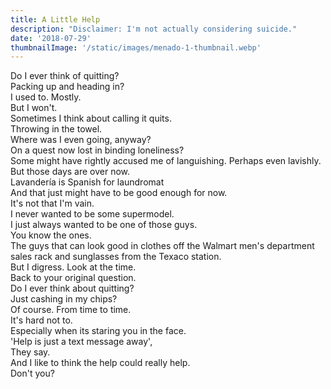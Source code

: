 ```yaml
---
title: A Little Help
description: "Disclaimer: I'm not actually considering suicide."
date: '2018-07-29'
thumbnailImage: '/static/images/menado-1-thumbnail.webp'
---
```


Do I ever think of quitting?  
Packing up and heading in?  
I used to. Mostly.  
But I won't.  
Sometimes I think about calling it quits.  
Throwing in the towel.  
Where was I even going, anyway?  
On a quest now lost in binding loneliness?  
Some might have rightly accused me of languishing. Perhaps even lavishly.  
But those days are over now.  
Lavandería is Spanish for laundromat  
And that just might have to be good enough for now.  
It's not that I'm vain.  
I never wanted to be some supermodel.  
I just always wanted to be one of those guys.  
You know the ones.  
The guys that can look good in clothes off the Walmart men's department sales rack and sunglasses from the Texaco station.  
But I digress. Look at the time.  
Back to your original question.  
Do I ever think about quitting?  
Just cashing in my chips?  
Of course. From time to time.  
It's hard not to.  
Especially when its staring you in the face.  
'Help is just a text message away',  
They say.  
And I like to think the help could really help.  
Don't you?
